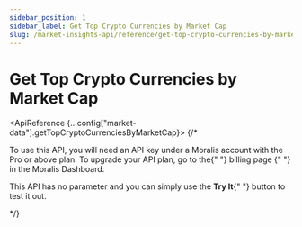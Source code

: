 ```yaml
---
sidebar_position: 1
sidebar_label: Get Top Crypto Currencies by Market Cap
slug: /market-insights-api/reference/get-top-crypto-currencies-by-market-cap
---
```



# Get Top Crypto Currencies by Market Cap


<ApiBanner />

<ApiReference {...config["market-data"].getTopCryptoCurrenciesByMarketCap}>
  {/* <Admonition type="info" icon="💡" title="PREMIUM ENDPOINT">
        <p>
            To use this API, you will need an API key under a Moralis account
            with the Pro or above plan. To upgrade your API plan, go to the{" "}
            <Link href="https://admin.moralis.com/account/billing">
                billing page
            </Link>{" "}
            in the Moralis Dashboard.
        </p>
        <p>
            This API has no parameter and you can simply use the <b>Try It</b>{" "}
            button to test it out.
        </p>
    </Admonition> */}
</ApiReference>
